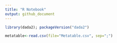 ```yaml
---
title: "R Notebook"
output: github_document
---
```



```r
library(dada2); packageVersion("dada2")
```

```r
metatable<-read.csv(file="Metatable.csv", sep=";")
```

